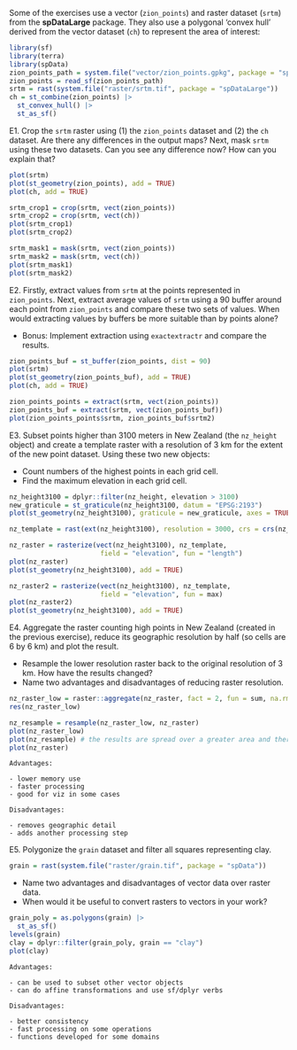 Some of the exercises use a vector (`zion_points`) and raster dataset (`srtm`) from the **spDataLarge** package.
They also use a polygonal 'convex hull' derived from the vector dataset (`ch`) to represent the area of interest:

```r
library(sf)
library(terra)
library(spData)
zion_points_path = system.file("vector/zion_points.gpkg", package = "spDataLarge")
zion_points = read_sf(zion_points_path)
srtm = rast(system.file("raster/srtm.tif", package = "spDataLarge"))
ch = st_combine(zion_points) |>
  st_convex_hull() |> 
  st_as_sf()
```

E1. Crop the `srtm` raster using (1) the `zion_points` dataset and (2) the `ch` dataset.
Are there any differences in the output maps?
Next, mask `srtm` using these two datasets.
Can you see any difference now?
How can you explain that?

```r
plot(srtm)
plot(st_geometry(zion_points), add = TRUE)
plot(ch, add = TRUE)

srtm_crop1 = crop(srtm, vect(zion_points))
srtm_crop2 = crop(srtm, vect(ch))
plot(srtm_crop1)
plot(srtm_crop2)

srtm_mask1 = mask(srtm, vect(zion_points))
srtm_mask2 = mask(srtm, vect(ch))
plot(srtm_mask1)
plot(srtm_mask2)
```

E2. Firstly, extract values from `srtm` at the points represented in `zion_points`.
Next, extract average values of `srtm` using a 90 buffer around each point from `zion_points` and compare these two sets of values. 
When would extracting values by buffers be more suitable than by points alone?

- Bonus: Implement extraction using `exactextractr` and compare the results.

```r
zion_points_buf = st_buffer(zion_points, dist = 90)
plot(srtm)
plot(st_geometry(zion_points_buf), add = TRUE)
plot(ch, add = TRUE)

zion_points_points = extract(srtm, vect(zion_points))
zion_points_buf = extract(srtm, vect(zion_points_buf))
plot(zion_points_points$srtm, zion_points_buf$srtm2)
```

E3. Subset points higher than 3100 meters in New Zealand (the `nz_height` object) and create a template raster with a resolution of 3 km for the extent of the new point dataset. 
Using these two new objects:

- Count numbers of the highest points in each grid cell.
- Find the maximum elevation in each grid cell.

```r
nz_height3100 = dplyr::filter(nz_height, elevation > 3100)
new_graticule = st_graticule(nz_height3100, datum = "EPSG:2193")
plot(st_geometry(nz_height3100), graticule = new_graticule, axes = TRUE)

nz_template = rast(ext(nz_height3100), resolution = 3000, crs = crs(nz_height3100))

nz_raster = rasterize(vect(nz_height3100), nz_template, 
                       field = "elevation", fun = "length")
plot(nz_raster)
plot(st_geometry(nz_height3100), add = TRUE)

nz_raster2 = rasterize(vect(nz_height3100), nz_template, 
                       field = "elevation", fun = max)
plot(nz_raster2)
plot(st_geometry(nz_height3100), add = TRUE)
```

E4. Aggregate the raster counting high points in New Zealand (created in the previous exercise), reduce its geographic resolution by half (so cells are 6 by 6 km) and plot the result.

- Resample the lower resolution raster back to the original resolution of 3 km. How have the results changed?
- Name two advantages and disadvantages of reducing raster resolution.

```r
nz_raster_low = raster::aggregate(nz_raster, fact = 2, fun = sum, na.rm = TRUE)
res(nz_raster_low)

nz_resample = resample(nz_raster_low, nz_raster)
plot(nz_raster_low)
plot(nz_resample) # the results are spread over a greater area and there are border issues
plot(nz_raster)
```

```asis
Advantages:

- lower memory use
- faster processing
- good for viz in some cases

Disadvantages:

- removes geographic detail
- adds another processing step
```

E5. Polygonize the `grain` dataset and filter all squares representing clay.

```r
grain = rast(system.file("raster/grain.tif", package = "spData"))
```

- Name two advantages and disadvantages of vector data over raster data.
- When would it be useful to convert rasters to vectors in your work?

```r
grain_poly = as.polygons(grain) |> 
  st_as_sf()
levels(grain)
clay = dplyr::filter(grain_poly, grain == "clay")
plot(clay)
```

```asis
Advantages: 

- can be used to subset other vector objects
- can do affine transformations and use sf/dplyr verbs

Disadvantages: 

- better consistency
- fast processing on some operations
- functions developed for some domains
```

